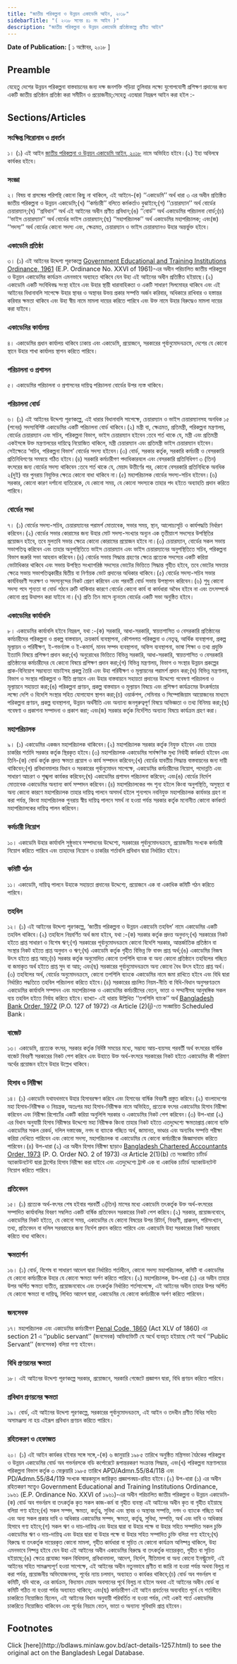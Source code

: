 ```yaml
---
title: "জাতীয় পরিকল্পনা ও উন্নয়ন একাডেমি আইন, ২০১৮"
sidebarTitle: "( ২০১৮ সনের ৪১ নং আইন )"
description: "জাতীয় পরিকল্পনা ও উন্নয়ন একাডেমি প্রতিষ্ঠাকল্পে প্রণীত আইন"
---
```


**Date of Publication:** [ ১ অক্টোবর, ২০১৮ ]

## Preamble

যেহেতু দেশের উন্নয়ন পরিকল্পনা বাস্তবায়নের জন্য দক্ষ জনশক্তি গড়িয়া তুলিবার লক্ষ্যে যুগোপযোগী প্রশিক্ষণ প্রদানের জন্য একটি জাতীয় প্রতিষ্ঠান প্রতিষ্ঠা করা সমীচীন ও প্রয়োজনীয়;সেহেতু এতদ্বারা নিম্নরূপ আইন করা হইল :-

## Sections/Articles

### সংক্ষিপ্ত শিরোনাম ও প্রবর্তন

১। (১) এই আইন [জাতীয় পরিকল্পনা ও উন্নয়ন একাডেমি আইন, ২০১৮](/act-1257.html "জাতীয় পরিকল্পনা ও উন্নয়ন একাডেমি আইন, ২০১৮") নামে অভিহিত হইবে।(২) ইহা অবিলম্বে কার্যকর হইবে।

### সংজ্ঞা

২। বিষয় বা প্রসঙ্গের পরিপন্থি কোনো কিছু না থাকিলে, এই আইনে-(ক) ‘‘একাডেমি’’ অর্থ ধারা ৩ এর অধীন প্রতিষ্ঠিত জাতীয় পরিকল্পনা ও উন্নয়ন একাডেমি;(খ) ‘‘কর্মচারী’’ বলিতে কর্মকর্তাও বুঝাইবে;(গ) ‘‘চেয়ারম্যান’’ অর্থ বোর্ডের চেয়ারম্যান;(ঘ) ‘‘প্রবিধান’’ অর্থ এই আইনের অধীন প্রণীত প্রবিধান;(ঙ) ‘‘বোর্ড’’ অর্থ একাডেমির পরিচালনা বোর্ড;(চ) ‘‘ভাইস চেয়ারম্যান’’ অর্থ বোর্ডের ভাইস চেয়ারম্যান;(ছ) ‘‘মহাপরিচালক’’ অর্থ একাডেমির মহাপরিচালক; এবং(জ) ‘‘সদস্য’’ অর্থ বোর্ডের কোনো সদস্য এবং, ক্ষেত্রমত, চেয়ারম্যান ও ভাইস চেয়ারম্যানও উহার অন্তর্ভুক্ত হইবে।

### একাডেমি প্রতিষ্ঠা

৩। (১) এই আইনের উদ্দেশ্য পূরণকল্পে [Government Educational and Training Institutions Ordinance, 1961](/act-316.html "Government Educational and Training Institutions Ordinance, 1961 ") (E.P. Ordinance No. XXVI of 1961)-এর অধীন পরিচালিত জাতীয় পরিকল্পনা ও উন্নয়ন একাডেমির কার্যক্রম এমনভাবে অব্যাহত থাকিবে যেন উহা এই আইনের অধীন প্রতিষ্ঠিত হইয়াছে।(২) একাডেমি একটি সংবিধিবদ্ধ সংস্থা হইবে এবং উহার স্থায়ী ধারাবাহিকতা ও একটি সাধারণ সিলমোহর থাকিবে এবং এই আইনের বিধানাবলি সাপেক্ষে উহার স্থাবর ও অস্থাবর উভয় প্রকার সম্পত্তি অর্জন করিবার, অধিকারে রাখিবার ও হস্তান্তর করিবার ক্ষমতা থাকিবে এবং উহা স্বীয় নামে মামলা দায়ের করিতে পারিবে এবং উক্ত নামে উহার বিরুদ্ধেও মামলা দায়ের করা যাইবে।

### একাডেমির কার্যালয়

৪। একাডেমির প্রধান কার্যালয় থাকিবে ঢাকায় এবং একাডেমি, প্রয়োজনে, সরকারের পূর্বানুমোদনক্রমে, দেশের যে কোনো স্থানে উহার শাখা কার্যালয় স্থাপন করিতে পারিবে।

### পরিচালনা ও প্রশাসন

৫। একাডেমির পরিচালনা ও প্রশাসনের দায়িত্ব পরিচালনা বোর্ডের উপর ন্যস্ত থাকিবে।

### পরিচালনা বোর্ড

৬। (১) এই আইনের উদ্দেশ্য পূরণকল্পে, এই ধারার বিধানাবলি সাপেক্ষে, চেয়ারম্যান ও ভাইস চেয়ারম্যানসহ অনধিক ১৫ (পনের) সদস্যবিশিষ্ট একাডেমির একটি পরিচালনা বোর্ড থাকিবে।(২) মন্ত্রী বা, ক্ষেত্রমত, প্রতিমন্ত্রী, পরিকল্পনা মন্ত্রণালয়, বোর্ডের চেয়ারম্যান এবং সচিব, পরিকল্পনা বিভাগ, ভাইস চেয়ারম্যান হইবেন :তবে শর্ত থাকে যে, মন্ত্রী এবং প্রতিমন্ত্রী একইসঙ্গে উক্ত মন্ত্রণালয়ের দায়িত্বে নিয়োজিত থাকিলে, মন্ত্রী চেয়ারম্যান এবং প্রতিমন্ত্রী ভাইস চেয়ারম্যান হইবেন। সেইক্ষেত্রে ‘সচিব, পরিকল্পনা বিভাগ’ বোর্ডের সদস্য হইবেন।(৩) বোর্ড, সরকার কর্তৃক, সরকারি কর্মচারী ও বেসরকারি প্রতিনিধিগণের সমন্বয়ে গঠিত হইবে।(৪) সরকারি কর্মচারীগণ পদাধিকারবলে এবং বেসরকারি প্রতিনিধিগণ ৩ (তিন) বৎসরের জন্য বোর্ডের সদস্য থাকিবেন :তবে শর্ত থাকে যে, মেয়াদ উত্তীর্ণের পর, কোনো বেসরকারি প্রতিনিধিকে অনধিক ২(দুই) বার পুনরায় নিযুক্তির ক্ষেত্রে কোনো বাধা থাকিবে না।(৫) মহাপরিচালক বোর্ডের সদস্য-সচিব হইবেন।(৬) সরকার, কোনো কারণ দর্শানো ব্যতিরেকে, যে কোনো সময়, যে কোনো সদস্যকে তাহার পদ হইতে অব্যাহতি প্রদান করিতে পারিবে।

### বোর্ডের সভা

৭। (১) বোর্ডের সদস্য-সচিব, চেয়ারম্যানের পরামর্শ মোতাবেক, সভার সময়, স্থান, আলোচ্যসূচি ও কার্যপদ্ধতি নির্ধারণ করিবেন।(২) বোর্ডের সভার কোরামের জন্য উহার মোট সদস্য-সংখ্যার অন্যূন এক তৃতীয়াংশ সদস্যের উপস্থিতির প্রয়োজন হইবে, তবে মুলতবি সভার ক্ষেত্রে কোনো কোরামের প্রয়োজন হইবে না।(৩) চেয়ারম্যান, বোর্ডের সকল সভায় সভাপতিত্ব করিবেন এবং তাহার অনুপস্থিতিতে ভাইস চেয়ারম্যান এবং ভাইস চেয়ারম্যানের অনুপস্থিতিতে সচিব, পরিকল্পনা বিভাগ জরুরি সভা আহবান করিবেন।(৪) বোর্ডের সভায় সিদ্ধান্ত গ্রহণের ক্ষেত্রে প্রত্যেক সদস্যের একটি করিয়া ভোটাধিকার থাকিবে এবং সভায় উপস্থিত সংখ্যাগরিষ্ঠ সদস্যের ভোটের ভিত্তিতে সিদ্ধান্ত গৃহীত হইবে, তবে ভোটের সমতার ক্ষেত্রে সভায় সভাপতিত্বকারীর দ্বিতীয় বা নির্ণায়ক ভোট প্রদানের অধিকার থাকিবে।(৫) বোর্ডের সদস্য-সচিব সভার কার্যবিবরণী সংরক্ষণ ও সদস্যবৃন্দের নিকট প্রেরণ করিবেন এবং পরবর্তী বোর্ড সভায় উপস্থাপন করিবেন।(৬) শুধু কোনো সদস্য পদে শূন্যতা বা বোর্ড গঠনে ত্রুটি থাকিবার কারণে বোর্ডের কোনো কার্য বা কার্যধারা অবৈধ হইবে না এবং তৎসম্পর্কে কোনো প্রশ্ন উত্থাপন করা যাইবে না।(৭) প্রতি তিন মাসে ন্যূনতম বোর্ডের একটি সভা অনুষ্ঠিত হইবে।

### একাডেমির কার্যাবলি

৮। একাডেমির কার্যাবলি হইবে নিম্নরূপ, যথা :-(ক) সরকারি, আধা-সরকারি, স্বায়ত্তশাসিত ও বেসরকারি প্রতিষ্ঠানের কর্মচারীদের পরিকল্পনা ও প্রকল্প বাস্তবায়ন, ক্রয়কার্য ব্যবস্থাপনা, কৌশলগত পরিকল্পনা ও নেতৃত্ব, আর্থিক ব্যবস্থাপনা, প্রকল্প মূল্যায়ন ও পরিবীক্ষণ, ই-গভর্ন্যান্স ও ই-কমার্স, মানব সম্পদ ব্যবস্থাপনা, অফিস ব্যবস্থাপনা, ভাষা শিক্ষা ও তথ্য প্রযুক্তি ইত্যাদি বিষয়ে প্রশিক্ষণ প্রদান করা;(খ) অনুরোধের ভিত্তিতে বিভিন্ন সরকারি, আধা-সরকারি, স্বায়ত্তশাসিত ও বেসরকারি প্রতিষ্ঠানের কর্মচারীদের যে কোনো বিষয়ে প্রশিক্ষণ প্রদান করা;(গ) বিভিন্ন মন্ত্রণালয়, বিভাগ ও সংস্থার উন্নয়ন প্রকল্পের প্রাক-বিনিয়োগ সম্ভাব্যতা যাচাইসহ প্রকল্প তৈরি এবং উহা পরিবীক্ষণ ও মূল্যায়নের পরামর্শ প্রদান করা;(ঘ) বিভিন্ন মন্ত্রণালয়, বিভাগ ও সংস্থার পরিকল্পনা ও নীতি প্রণয়নে এবং উহার বাস্তবায়নে সহায়তা প্রদানের উদ্দেশ্যে গবেষণা পরিচালনা ও মূল্যায়নে সহায়তা করা;(ঙ) পরিকল্পনা প্রণয়ন, প্রকল্প বাস্তবায়ন ও মূল্যায়ন বিষয়ে এবং প্রশিক্ষণ কার্যক্রমের উৎকর্ষতার লক্ষ্যে দেশি ও বিদেশি সংস্থার সহিত যোগাযোগ স্থাপন করা;(চ) ওয়ার্কশপ, সেমিনার ও সিম্পোজিয়াম আয়োজনের মাধ্যমে পরিকল্পনা প্রণয়ন, প্রকল্প ব্যবস্থাপনা, উন্নয়ন অর্থনীতি এবং অন্যান্য জনগুরুত্বপূর্ণ বিষয়ে অভিজ্ঞতা ও তথ্য বিনিময় করা;(ছ) গবেষণা ও প্রকাশনা সম্পাদনা ও প্রকাশ করা; এবং(জ) সরকার কর্তৃক নির্দেশিত অন্যান্য বিষয়ে কার্যক্রম গ্রহণ করা।

### মহাপরিচালক

৯। (১) একাডেমির একজন মহাপরিচালক থাকিবেন।(২) মহাপরিচালক সরকার কর্তৃক নিযুক্ত হইবেন এবং তাহার চাকরির শর্তাদি সরকার কর্তৃক স্থিরকৃত হইবে।(৩) মহাপরিচালক একাডেমির সার্বক্ষণিক মুখ্য নির্বাহী কর্মকর্তা হইবেন এবং তিনি-(ক) বোর্ড কর্তৃক প্রদত্ত ক্ষমতা প্রয়োগ ও কার্য সম্পাদন করিবেন;(খ) বোর্ডের যাবতীয় সিদ্ধান্ত বাস্তবায়নের জন্য দায়ী থাকিবেন;(গ) প্রবিধানমালার বিধান ও সরকারের পূর্বানুমোদন সাপেক্ষে, একাডেমির কর্মচারীদের নিয়োগ, পদোন্নতি এবং সাধারণ আচরণ ও শৃঙ্খলা কার্যকর করিবেন;(ঘ) একাডেমির প্রশাসন পরিচালনা করিবেন; এবং(ঙ) বোর্ডের নির্দেশ মোতাবেক একাডেমির অন্যান্য কার্য সম্পাদন করিবেন।(৪) মহাপরিচালকের পদ শূন্য হইলে কিংবা অনুপস্থিতি, অসুস্থতা বা অন্য কোনো কারণে মহাপরিচালক তাহার দায়িত্ব পালনে অসমর্থ হইলে শূন্যপদে নবনিযুক্ত মহাপরিচালক কার্যভার গ্রহণ না করা পর্যন্ত, কিংবা মহাপরিচালক পুনরায় স্বীয় দায়িত্ব পালনে সমর্থ না হওয়া পর্যন্ত সরকার কর্তৃক মনোনীত কোনো কর্মকর্তা মহাপরিচালকের দায়িত্ব পালন করিবেন।

### কর্মচারী নিয়োগ

১০। একাডেমি উহার কার্যাবলি সুষ্ঠুভাবে সম্পাদনের উদ্দেশ্যে, সরকারের পূর্বানুমোদনক্রমে, প্রয়োজনীয় সংখ্যক কর্মচারী নিয়োগ করিতে পারিবে এবং তাহাদের নিয়োগ ও চাকরির শর্তাবলি প্রবিধান দ্বারা নির্ধারিত হইবে।

### কমিটি গঠন

১১। একাডেমি, দায়িত্ব পালনে উহাকে সহায়তা প্রদানের উদ্দেশ্যে, প্রয়োজনে এক বা একাধিক কমিটি গঠন করিতে পারিবে।

### তহবিল

১২। (১) এই আইনের উদ্দেশ্য পূরণকল্পে, ‘জাতীয় পরিকল্পনা ও উন্নয়ন একাডেমি তহবিল’ নামে একাডেমির একটি তহবিল থাকিবে।(২) তহবিলে নিম্নবর্ণিত অর্থ জমা হইবে, যথা :-(ক) সরকার কর্তৃক প্রদত্ত অনুদান;(খ) সরকারের নিকট হইতে প্রাপ্ত সাধারণ ও বিশেষ ঋণ;(গ) সরকারের পূর্বানুমোদনক্রমে কোনো বিদেশি সরকার, আন্তর্জাতিক প্রতিষ্ঠান বা সংস্থার নিকট হইতে প্রাপ্ত অনুদান ও ঋণ;(ঘ) একাডেমি কর্তৃক গৃহীত বিভিন্ন ফি বাবদ প্রাপ্ত অর্থ;(ঙ) একাডেমির নিজস্ব উৎস হইতে প্রাপ্ত আয়;(চ) সরকার কর্তৃক অনুমোদিত কোনো তপশিলি ব্যাংক বা অন্য কোনো প্রতিষ্ঠানে তহবিলের গচ্ছিত বা জমাকৃত অর্থ হইতে প্রাপ্ত সুদ বা আয়; এবং(ছ) সরকারের পূর্বানুমোদনক্রমে অন্য কোনো বৈধ উৎস হইতে প্রাপ্ত অর্থ।(৩) তহবিলের অর্থ, বোর্ডের অনুমোদনক্রমে, কোনো তপশিলি ব্যাংকে একাডেমির নামে জমা রাখিতে হইবে এবং বিধি দ্বারা নির্ধারিত পদ্ধতিতে তহবিল পরিচালনা করিতে হইবে।(৪) সরকারের প্রচলিত নিয়ম-নীতি বা বিধি-বিধান অনুসরণক্রমে একাডেমির কার্যাবলি সম্পাদন এবং মহাপরিচালক ও একাডেমির কর্মচারীদের বেতন, ভাতা ও সম্মানীসহ আনুষঙ্গিক সকল ব্যয় তহবিল হইতে নির্বাহ করিতে হইবে।ব্যাখ্যা- এই ধারায় উল্লিখিত ‘‘তপশিলি ব্যাংক’’ অর্থ [Bangladesh Bank Order, 1972](/act-415.html "Bangladesh Bank Order, 1972 ") (P.O. 127 of 1972) এর Article (2)(j)-তে সংজ্ঞায়িত Scheduled Bank।

### বাজেট

১৩। একাডেমি, প্রত্যেক বৎসর, সরকার কর্তৃক নির্দিষ্ট সময়ের মধ্যে, সম্ভাব্য আয়-ব্যয়সহ পরবর্তী অর্থ বৎসরের বার্ষিক বাজেট বিবরণী সরকারের নিকট পেশ করিবে এবং উহাতে উক্ত অর্থ-বৎসরে সরকারের নিকট হইতে একাডেমির কী পরিমাণ অর্থের প্রয়োজন হইবে উহার উল্লেখ থাকিবে।

### হিসাব ও নিরীক্ষা

১৪। (১) একাডেমি যথাযথভাবে উহার হিসাবরক্ষণ করিবে এবং হিসাবের বার্ষিক বিবরণী প্রস্তুত করিবে।(২) বাংলাদেশের মহা হিসাব-নিরীক্ষক ও নিয়ন্ত্রক, অতঃপর মহা হিসাব-নিরীক্ষক নামে অভিহিত, প্রত্যেক বৎসর একাডেমির হিসাব নিরীক্ষা করিবেন এবং নিরীক্ষা রিপোর্টের একটি করিয়া অনুলিপি সরকার ও একাডেমির নিকট পেশ করিবেন।(৩) উপ-ধারা (২) এর বিধান অনুযায়ী হিসাব নিরীক্ষার উদ্দেশ্যে মহা নিরীক্ষক কিংবা তাহার নিকট হইতে এতদুদ্দেশ্যে ক্ষমতাপ্রাপ্ত কোনো ব্যক্তি একাডেমির সকল রেকর্ড, দলিল দস্তাবেজ, নগদ বা ব্যাংকে গচ্ছিত অর্থ, জামানত, ভাণ্ডার এবং অন্যবিধ সম্পত্তি পরীক্ষা করিয়া দেখিতে পারিবেন এবং কোনো সদস্য, মহাপরিচালক বা একাডেমির যে কোনো কর্মচারীকে জিজ্ঞাসাবাদ করিতে পারিবেন।(৪) উপ-ধারা (২) এর অধীন হিসাব নিরীক্ষা ছাড়াও [Bangladesh Chartered Accountants Order, 1973](/act-442.html "Bangladesh Chartered Accountants Order, 1973 ") (P. O. Order NO. 2 of 1973) এর Article 2(1)(b) তে সংজ্ঞায়িত চার্টার্ড অ্যাকাউনটেন্ট দ্বারা ট্রাস্টের হিসাব নিরীক্ষা করা যাইবে এবং এতদুদ্দেশ্যে ট্রাস্ট এক বা একাধিক চার্টার্ড অ্যাকাউনটেন্ট নিয়োগ করিতে পারিবে।

### প্রতিবেদন

১৫। (১) প্রত্যেক অর্থ-বৎসর শেষ হইবার পরবর্তী ৩(তিন) মাসের মধ্যে একাডেমি তৎকর্তৃক উক্ত অর্থ-বৎসরের সম্পাদিত কার্যাবলির বিবরণ সম্বলিত একটি বার্ষিক প্রতিবেদন সরকারের নিকট পেশ করিবে।(২) সরকার, প্রয়োজনবোধে, একাডেমির নিকট হইতে, যে কোনো সময়, একাডেমির যে কোনো বিষয়ের উপর রিটার্ন, বিবরণী, প্রাক্কলন, পরিসংখ্যান, তথ্য, প্রতিবেদন বা দলিল সরবরাহের জন্য নির্দেশ প্রদান করিতে পারিবে এবং একাডেমি উহা সরকারের নিকট সরবরাহ করিতে বাধ্য থাকিবে।

### ক্ষমতার্পণ

১৬। (১) বোর্ড, বিশেষ বা সাধারণ আদেশ দ্বারা নির্ধারিত শর্তাধীনে, কোনো সদস্য মহাপরিচালক, কমিটি বা একাডেমির যে কোনো কর্মচারীকে উহার যে কোনো ক্ষমতা অর্পণ করিতে পারিবে।(২) মহাপরিচালক, উপ-ধারা (১) এর অধীন তাহার উপর অর্পিত ক্ষমতা ব্যতীত, প্রয়োজনবোধে এবং তৎকর্তৃক নির্ধারিত শর্তসাপেক্ষে, এই আইনের অধীন তাহার উপর অর্পিত যে কোনো ক্ষমতা বা দায়িত্ব, লিখিত আদেশ দ্বারা, একাডেমির যে কোনো কর্মচারীকে অর্পণ করিতে পারিবেন।

### জনসেবক

১৭। মহাপরিচালক এবং একাডেমির কর্মচারীগণ [Penal Code, 1860](/act-11.html "Penal Code, 1860") (Act XLV of 1860) এর section 21 এ ‘‘public servant’’ (জনসেবক) অভিব্যক্তিটি যে অর্থে ব্যবহৃত হইয়াছে সেই অর্থে ‘‘Public Servant’’ (জনসেবক) বলিয়া গণ্য হইবেন।

### বিধি প্রণয়নের ক্ষমতা

১৮। এই আইনের উদ্দেশ্য পূরণকল্পে সরকার, প্রয়োজনে, সরকারি গেজেটে প্রজ্ঞাপন দ্বারা, বিধি প্রণয়ন করিতে পারিবে।

### প্রবিধান প্রণয়নের ক্ষমতা

১৯। বোর্ড, এই আইনের উদ্দেশ্য পূরণকল্পে, সরকারের পূর্বানুমোদনক্রমে, এই আইন ও তদধীন প্রণীত বিধির সহিত অসামঞ্জস্য না হয় এইরূপ প্রবিধান প্রণয়ন করিতে পারিবে।

### রহিতকরণ ও হেফাজত

২০। (১) এই আইন কার্যকর হইবার সঙ্গে সঙ্গে,-(ক) ৬ জানুয়ারি ১৯৮৫ তারিখে অনুষ্ঠিত মন্ত্রিসভা বৈঠকের পরিকল্পনা ও উন্নয়ন একাডেমির বোর্ড অব গভর্নরসকে বডি কর্পোরেটে রূপান্তরকরণ সংক্রান্ত সিদ্ধান্ত, এবং(খ) পরিকল্পনা মন্ত্রণালয়ের পরিকল্পনা বিভাগ কর্তৃক ৩ ফেব্রুয়ারি ১৯৮৫ তারিখে APD/Admn.55/84/118 এবং PD/Admn.55/84/119 সংখ্যক স্মারকমূলে জারিকৃত প্রজ্ঞাপনদ্বয়-রহিত হইবে।(২) উপ-ধারা (১) এর অধীন রহিতকরণ সত্ত্বেও Government Educational and Training Institutions Ordinance, ১৯৬১ (E.P. Ordinance No. XXVI of ১৯৬১)-এর অধীন পরিচালিত জাতীয় পরিকল্পনা ও উন্নয়ন একাডেমি-(ক) বোর্ড অব গভর্নরস বা তৎকর্তৃক কৃত সকল কাজ-কর্ম বা গৃহীত ব্যবস্থা এই আইনের অধীন কৃত বা গৃহীত হইয়াছে বলিয়া গণ্য হইবে;(খ) সকল সম্পদ, ক্ষমতা, কর্তৃত্ব, সুবিধা এবং স্থাবর ও অস্থাবর সম্পত্তি, নগদ ও ব্যাংকে গচ্ছিত অর্থ এবং অন্য সকল প্রকার দাবি ও অধিকার একাডেমির সম্পদ, ক্ষমতা, কর্তৃত্ব, সুবিধা, সম্পত্তি, অর্থ এবং দাবি ও অধিকার হিসাবে গণ্য হইবে;(গ) সকল ঋণ ও দায়-দায়িত্ব এবং উহার দ্বারা বা উহার পক্ষে বা উহার সহিত সম্পাদিত সকল চুক্তি একাডেমির ঋণ ও দায়-দায়িত্ব এবং উহার দ্বারা বা উহার পক্ষে বা উহার সহিত সম্পাদিত চুক্তি বলিয়া গণ্য হইবে;(ঘ) বিরুদ্ধে বা তৎকর্তৃক দায়েরকৃত কোনো মামলা, গৃহীত কার্যধারা বা সূচিত যে কোনো কার্যক্রম অনিষ্পন্ন থাকিলে, উহা এমনভাবে নিষ্পন্ন হইবে যেন উহা এই আইনের অধীন একাডেমির বিরুদ্ধে বা তৎকর্তৃক দায়েরকৃত, গৃহীত বা সূচিত হইয়াছে;(ঙ) ক্ষেত্রে প্রযোজ্য সকল বিধিমালা, প্রবিধানমালা, আদেশ, নির্দেশ, নীতিমালা বা অন্য কোনো ইনস্ট্রুমেন্ট, এই আইনের সহিত সামঞ্জস্যপূর্ণ হওয়া সাপেক্ষে, এই আইনের অধীন নতুনভাবে প্রণীত বা জারি না হওয়া পর্যন্ত অথবা বিলুপ্ত না করা পর্যন্ত, প্রয়োজনীয় অভিযোজনসহ, পূর্বের ন্যায় চলমান, অব্যাহত ও কার্যকর থাকিবে;(চ) বোর্ড অব গভর্নরস বা কমিটি, যদি থাকে, এর কার্যক্রম, বিদ্যমান মেয়াদ অবসানের পূর্বে বিলুপ্ত না হইলে অথবা এই আইনের অধীন বোর্ড বা কমিটি গঠিত না হওয়া পর্যন্ত অব্যাহত থাকিবে; এবং(ছ) কর্মচারীগণ এই আইন প্রবর্তনের অব্যবহিত পূর্বে যে শর্তাধীনে চাকরিতে নিয়োজিত ছিলেন, এই আইনের বিধান অনুযায়ী পরিবর্তিত না হওয়া পর্যন্ত, সেই একই শর্তে একাডেমির চাকরিতে নিয়োজিত থাকিবেন এবং পূর্বের নিয়মে বেতন, ভাতা ও অন্যান্য সুবিধাদি প্রাপ্ত হইবেন।

## Footnotes

<Note>
  Click [here](http://bdlaws.minlaw.gov.bd/act-details-1257.html) to see the original act on the Bangladesh Legal Database.
</Note>
